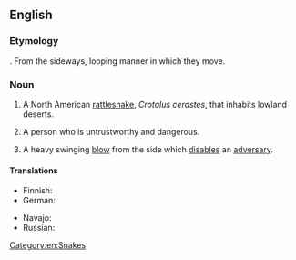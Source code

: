 ==English==
{{wikipedia}}
===Etymology===
{{compound|side|winder}}. From the sideways, looping manner in which they move.

===Noun===
{{en-noun}}

# A North American [[rattlesnake]], ''Crotalus cerastes'', that inhabits lowland deserts.
# {{context|slang|lang=en}} A person who is untrustworthy and dangerous.
# {{context|slang|dated|lang=en}} A heavy swinging [[blow]] from the side which [[disable]]s an [[adversary]].

====Translations====
{{trans-top|Snake ''Crotalus cerastes''}}
* Finnish: {{t-|fi|sarvikalkkarokäärme}}
* German: {{t-|de|Seitenwinder-Klapperschlange|f}}
{{trans-mid}}
* Navajo: {{tø|nv|tłʼiish bichóhí}}
* Russian: {{t-|ru|рогатая гремучая змея|f|tr=rogátaja gremúčaja zmejá|sc=Cyrl}}
{{trans-bottom}}

[[Category:en:Snakes]]